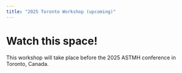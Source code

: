 ```yaml
---
title: "2025 Toronto Workshop (upcoming)"
---
```


# **Watch this space!**
This workshop will take place before the 2025 ASTMH conference in Toronto, Canada. 
